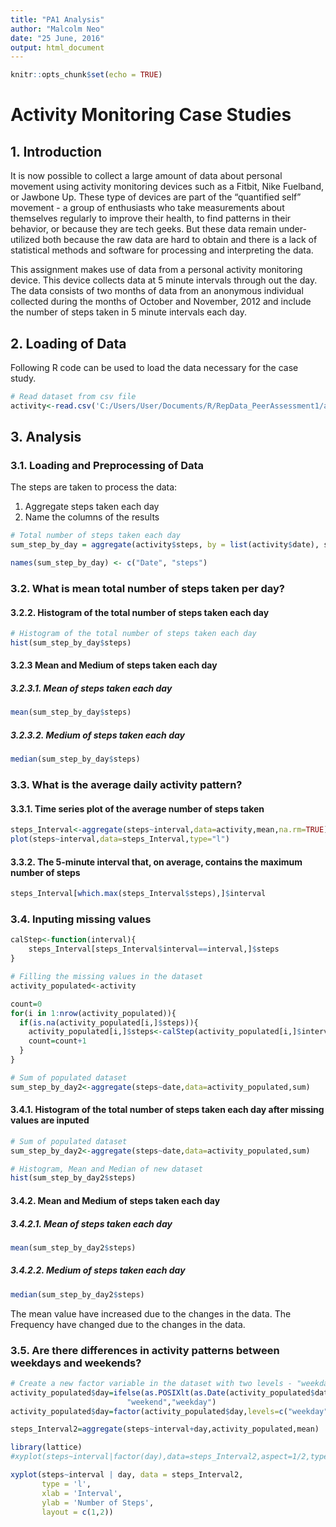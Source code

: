 ---
title: "PA1 Analysis"
author: "Malcolm Neo"
date: "25 June, 2016"
output: html_document
---

```{r setup, include=FALSE}
knitr::opts_chunk$set(echo = TRUE)
```

# Activity Monitoring Case Studies

## 1. Introduction

It is now possible to collect a large amount of data about personal movement using activity monitoring devices such as a Fitbit, Nike Fuelband, or Jawbone Up. These type of devices are part of the "quantified self" movement - a group of enthusiasts who take measurements about themselves regularly to improve their health, to find patterns in their behavior, or because they are tech geeks. But these data remain under-utilized both because the raw data are hard to obtain and there is a lack of statistical methods and software for processing and interpreting the data.

This assignment makes use of data from a personal activity monitoring device. This device collects data at 5 minute intervals through out the day. The data consists of two months of data from an anonymous individual collected during the months of October and November, 2012 and include the number of steps taken in 5 minute intervals each day.

## 2. Loading of Data

Following R code can be used to load the data necessary for the case study.

```{r load data}
# Read dataset from csv file
activity<-read.csv('C:/Users/User/Documents/R/RepData_PeerAssessment1/activity.csv')
```

## 3. Analysis

### 3.1. Loading and Preprocessing of Data

The steps are taken to process the data:

1. Aggregate steps taken each day
2. Name the columns of the results

```{r echo=TRUE}
# Total number of steps taken each day
sum_step_by_day = aggregate(activity$steps, by = list(activity$date), sum,na.rm=TRUE)

names(sum_step_by_day) <- c("Date", "steps")

```

### 3.2. What is mean total number of steps taken per day?
#### 3.2.2. Histogram of the total number of steps taken each day

```{r TotalNumber, echo=TRUE}
# Histogram of the total number of steps taken each day
hist(sum_step_by_day$steps)
```

#### 3.2.3 Mean and Medium of steps taken each day

##### 3.2.3.1. Mean of steps taken each day
```{r MeanNumber, echo=TRUE}
mean(sum_step_by_day$steps)
```

##### 3.2.3.2. Medium of steps taken each day
```{r MedianNumber, echo=TRUE}
median(sum_step_by_day$steps)
```

### 3.3. What is the average daily activity pattern?
#### 3.3.1. Time series plot of the average number of steps taken
```{r TimeSeriesPlot, echo=TRUE}
steps_Interval<-aggregate(steps~interval,data=activity,mean,na.rm=TRUE)
plot(steps~interval,data=steps_Interval,type="l")
```

#### 3.3.2. The 5-minute interval that, on average, contains the maximum number of steps
```{r IntervalMaxStep, echo=TRUE}
steps_Interval[which.max(steps_Interval$steps),]$interval
```

### 3.4. Inputing missing values
```{r PopMissingData, echo=TRUE}

calStep<-function(interval){
    steps_Interval[steps_Interval$interval==interval,]$steps
}

# Filling the missing values in the dataset
activity_populated<-activity

count=0
for(i in 1:nrow(activity_populated)){
  if(is.na(activity_populated[i,]$steps)){
    activity_populated[i,]$steps<-calStep(activity_populated[i,]$interval)
    count=count+1
  }
}

# Sum of populated dataset
sum_step_by_day2<-aggregate(steps~date,data=activity_populated,sum)
```

#### 3.4.1. Histogram of the total number of steps taken each day after missing values are inputed
```{r TotalNumber2, echo=TRUE}

# Sum of populated dataset
sum_step_by_day2<-aggregate(steps~date,data=activity_populated,sum)

# Histogram, Mean and Median of new dataset
hist(sum_step_by_day2$steps)
```


#### 3.4.2. Mean and Medium of steps taken each day
##### 3.4.2.1. Mean of steps taken each day
```{r MeanNumber2, echo=TRUE}
mean(sum_step_by_day2$steps)
```

##### 3.4.2.2. Medium of steps taken each day
```{r MedianNumber2, echo=TRUE}
median(sum_step_by_day2$steps)
```

The mean value have increased due to the changes in the data.
The Frequency have changed due to the changes in the data.

### 3.5. Are there differences in activity patterns between weekdays and weekends?

```{r DayOfWeekPlot, echo=TRUE}
# Create a new factor variable in the dataset with two levels - "weekday" and "weekend" indicating whether a given date is a weekday or weekend day.
activity_populated$day=ifelse(as.POSIXlt(as.Date(activity_populated$date))$wday%%6==0,
                          "weekend","weekday")
activity_populated$day=factor(activity_populated$day,levels=c("weekday","weekend"))

steps_Interval2=aggregate(steps~interval+day,activity_populated,mean)

library(lattice)
#xyplot(steps~interval|factor(day),data=steps_Interval2,aspect=1/2,type="l")

xyplot(steps~interval | day, data = steps_Interval2,
       type = 'l',
       xlab = 'Interval',
       ylab = 'Number of Steps',
       layout = c(1,2))
```